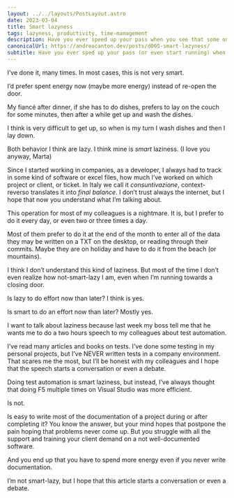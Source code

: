 ```yaml
---
layout: ../../layouts/PostLayout.astro
date: 2023-03-04
title: Smart lazyness
tags: lazyness, productivity, time-management
description: Have you ever speed up your pass when you see that some one is passing through the door that you'll pass too? I do and sometimes I even run.
canonicalUrl: https://andreacanton.dev/posts/d005-smart-lazyness/
subtitle: Have you ever sped up your pass (or even start running) when you see that someone is passing through the door that you’ll pass? Even if the person is holding the door, you started before thinking “I don’t want to re-open the door”.
---
```


I’ve done it, many times. In most cases, this is not very smart.

I’d prefer spent energy now (maybe more energy) instead of re-open the door.

My fiancé after dinner, if she has to do dishes, prefers to lay on the couch for some minutes, then after a while get up and wash the dishes.

I think is very difficult to get up, so when is my turn I wash dishes and then I lay down.

Both behavior I think are lazy. I think mine is *smart* laziness. (I love you anyway, Marta)

Since I started working in companies, as a developer, I always had to track in some kind of software or excel files, how much I’ve worked on which project or client, or ticket. In Italy we call it *consuntivazione*, context-reverso translates it into *final balance*. I don’t trust always the internet, but I hope that now you understand what I’m talking about.

This operation for most of my colleagues is a nightmare. It is, but I prefer to do it every day, or even two or three times a day.

Most of them prefer to do it at the end of the month to enter all of the data they may be written on a TXT on the desktop, or reading through their commits. Maybe they are on holiday and have to do it from the beach (or mountains).

I think I don’t understand this kind of laziness. But most of the time I don’t even realize how not-smart-lazy I am, even when I’m running towards a closing door.

Is lazy to do effort now than later? I think is yes.

Is smart to do an effort now than later? Mostly yes.

I want to talk about laziness because last week my boss tell me that he wants me to do a two hours speech to my colleagues about test automation.

I’ve read many articles and books on tests. I’ve done some testing in my personal projects, but I’ve NEVER written tests in a company environment. That scares me the most, but I’ll be honest with my colleagues and I hope that the speech starts a conversation or even a debate.

Doing test automation is smart laziness, but instead, I’ve always thought that doing F5 multiple times on Visual Studio was more efficient.

Is not.

Is easy to write most of the documentation of a project during or after completing it? You know the answer, but your mind hopes that postpone the pain hoping that problems never come up. But you struggle with all the support and training your client demand on a not well-documented software.

And you end up that you have to spend more energy even if you never write documentation.

I’m not smart-lazy, but I hope that this article starts a conversation or even a debate.
